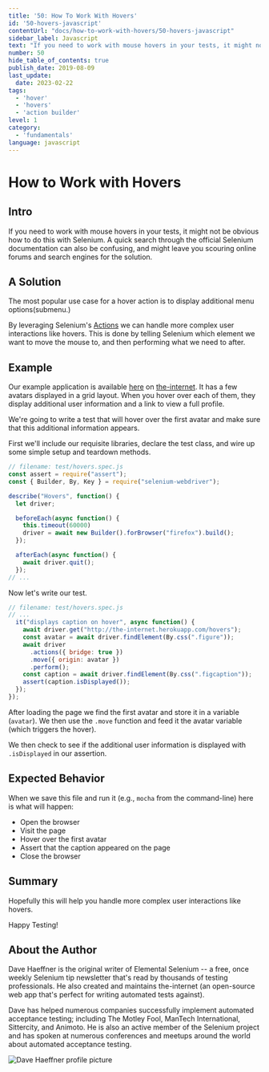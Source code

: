 ```yaml
---
title: '50: How To Work With Hovers'
id: '50-hovers-javascript'
contentUrl: "docs/how-to-work-with-hovers/50-hovers-javascript"
sidebar_label: Javascript
text: "If you need to work with mouse hovers in your tests, it might not be obvious how to do this with Selenium. A quick search through the official Selenium documentation can also be confusing, and might leave you scouring online forums and search engines for the solution."
number: 50
hide_table_of_contents: true
publish_date: 2019-08-09
last_update:
  date: 2023-02-22
tags:
  - 'hover'
  - 'hovers'
  - 'action builder'
level: 1
category:
  - 'fundamentals'
language: javascript
---
```


# How to Work with Hovers

## Intro

If you need to work with mouse hovers in your tests, it might not be obvious how to do this with Selenium. A quick search through the official Selenium documentation can also be confusing, and might leave you scouring online forums and search engines for the solution.

## A Solution

The most popular use case for a hover action is to display additional menu options(submenu.)

By leveraging Selenium's [Actions](https://seleniumhq.github.io/selenium/docs/api/javascript/module/selenium-webdriver/lib/input_exports_Actions.html) we can handle more complex user interactions like hovers. This is done by telling Selenium which element we want to move the mouse to, and then performing what we need to after.

## Example

Our example application is available [here](http://the-internet.herokuapp.com/hovers) on [the-internet](http://github.com/tourdedave/the-internet). It has a few avatars displayed in a grid layout. When you hover over each of them, they display additional user information and a link to view a full profile.

We're going to write a test that will hover over the first avatar and make sure that this additional information appears.

First we'll include our requisite libraries, declare the test class, and wire up some simple setup and teardown methods.

```javascript
// filename: test/hovers.spec.js
const assert = require("assert");
const { Builder, By, Key } = require("selenium-webdriver");

describe("Hovers", function() {
  let driver;

  beforeEach(async function() {
    this.timeout(60000)
    driver = await new Builder().forBrowser("firefox").build();
  });

  afterEach(async function() {
    await driver.quit();
  });
// ...
```

Now let's write our test.

```javascript
// filename: test/hovers.spec.js
// ...
  it("displays caption on hover", async function() {
    await driver.get("http://the-internet.herokuapp.com/hovers");
    const avatar = await driver.findElement(By.css(".figure"));
    await driver
      .actions({ bridge: true })
      .move({ origin: avatar })
      .perform();
    const caption = await driver.findElement(By.css(".figcaption"));
    assert(caption.isDisplayed());
  });
});
```

After loading the page we find the first avatar and store it in a variable (`avatar`). We then use the `.move` function and feed it the avatar variable (which triggers the hover).

We then check to see if the additional user information is displayed with `.isDisplayed` in our assertion.

## Expected Behavior

When we save this file and run it (e.g., `mocha` from the command-line) here is what will happen:

+ Open the browser
+ Visit the page
+ Hover over the first avatar
+ Assert that the caption appeared on the page
+ Close the browser

## Summary

Hopefully this will help you handle more complex user interactions like hovers.

Happy Testing!

## About the Author

Dave Haeffner is the original writer of Elemental Selenium -- a free, once weekly Selenium tip newsletter that's read by thousands of testing professionals. He also created and maintains the-internet (an open-source web app that's perfect for writing automated tests against).

Dave has helped numerous companies successfully implement automated acceptance testing; including The Motley Fool, ManTech International, Sittercity, and Animoto. He is also an active member of the Selenium project and has spoken at numerous conferences and meetups around the world about automated acceptance testing.

![Dave Haeffner profile picture](/img/authors/dave-haeffner.jpeg#author-img 'a title')
